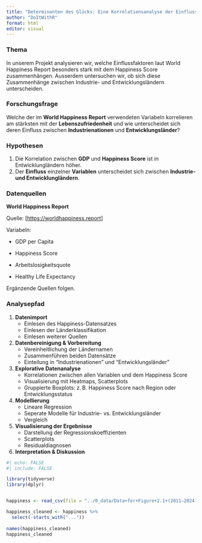 ```yaml
---
title: "Determinanten des Glücks: Eine Korrelationsanalyse der Einflussfaktoren des World Happiness Reports 2025"
author: "DoItWithR"
format: html
editor: visual
---
```


### Thema

In unserem Projekt analysieren wir, welche Einflussfaktoren laut World Happiness Report besonders stark mit dem Happiness Score zusammenhängen. Ausserdem untersuchen wir, ob sich diese Zusammenhänge zwischen Industrie- und Entwicklungsländern unterscheiden.

### Forschungsfrage

Welche der im **World Happiness Report** verwendeten Variabeln korrelieren am stärksten mit der **Lebenszufriedenheit** und wie unterscheidet sich deren Einfluss zwischen **Industrienationen** und **Entwicklungsländer**?

### Hypothesen

1.  Die Korrelation zwischen **GDP** und **Happiness Score** ist in Entwicklungländern höher.
2.  Der **Einfluss** einzelner **Variablen** unterscheidet sich zwischen **Industrie- und Entwicklungländern**.

### Datenquellen

**World Happiness Report**

Quelle: \[<https://worldhappiness.report>\]

Variabeln:

-   GDP per Capita

-   Happiness Score

-   Arbeitslosigkeitsquote

-   Healthy Life Expectancy

Ergänzende Quellen folgen.

### Analysepfad

1.  **Datenimport**
    -   Einlesen des Happiness-Datensatzes
    -   Einlesen der Länderklassifikation
    -   Einlesen weiterer Quellen
2.  **Datenbereinigung & Vorbereitung**
    -   Vereinheitlichung der Ländernamen
    -   Zusammenführen beiden Datensätze
    -   Einteilung in "Industrienationen" und "Entwicklungsländer"
3.  **Explorative Datenanalyse**
    -   Korrelationen zwischen allen Variablen und dem Happiness Score
    -   Visualisierung mit Heatmaps, Scatterplots
    -   Gruppierte Boxplots: z. B. Happiness Score nach Region oder Entwicklungsstatus
4.  **Modellierung**
    -   Lineare Regression
    -   Seperate Modelle für Industrie- vs. Entwicklungsländer
    -   Vergleich
5.  **Visualisierung der Ergebnisse**
    -   Darstellung der Regressionskoeffizienten
    -   Scatterplots
    -   Residualdiagnosen
6.  **Interpretation & Diskussion**


```r
#| echo: FALSE
#| include: FALSE

library(tidyverse)
library(dplyr)


happiness <- read_csv(file = "../0_data/Data+for+Figure+2.1+(2011–2024).csv")

happiness_cleaned <- happiness %>%
  select(-starts_with("..."))
  
names(happiness_cleaned)
happiness_cleaned

```

